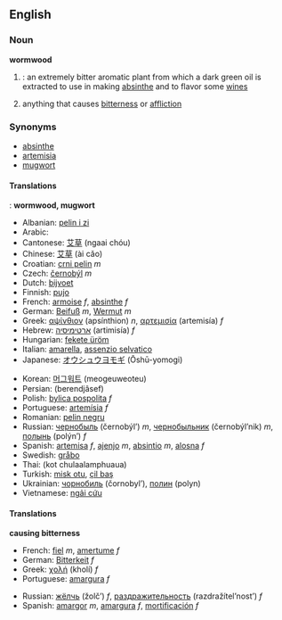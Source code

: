 ==English==
===Noun===
'''wormwood'''

#{{botany}}: an extremely bitter aromatic plant from which a dark green oil is extracted to use in making [[absinthe]] and to flavor some [[wine]]s
#anything that causes [[bitterness]] or [[affliction]]

===Synonyms===
*[[absinthe]]
*[[artemisia]]
*[[mugwort]]

====Translations====
{{botany}}: '''wormwood, mugwort'''
{{top}}
*Albanian: [[pelin i zi]]
*Arabic: {{ARchar|[[حبق الراعي|حَبَق الرّاعِي]]}} {{IPAchar|(ħábaq ar-ráːʕi)}}
*Cantonese: [[艾草]] (ngaai chóu)
*Chinese: [[艾草]] (ài cǎo)
*Croatian: [[crni pelin]] ''m''
*Czech: [[černobýl]] ''m''
*Dutch: [[bijvoet]]
*Finnish: [[pujo]]
*French: [[armoise]] ''f'', [[absinthe]] ''f''
*German: [[Beifuß]] ''m'', [[Wermut]] ''m''
*Greek: [[αψίνθιον]] (apsínthion) ''n'', [[αρτεμισία]] (artemisía) ''f''
*Hebrew: [[ארטימיסיה]] (artimisía) ''f''
*Hungarian: [[fekete üröm]]
*Italian: [[amarella]], [[assenzio selvatico]]
*Japanese: [[オウシュウヨモギ]] (Ōshū-yomogi)
{{mid}}
*Korean: [[머그워트]] (meogeuweoteu)
*Persian: {{FAchar|[[برنجاسف]]}} (berendjâsef)
*Polish: [[bylica pospolita]] ''f''
*Portuguese: [[artemísia]] ''f''
*Romanian: [[pelin negru]]
*Russian: [[чернобыль]] (černobýl’) ''m'', [[чернобыльник]] (černobýl’nik) ''m'', [[полынь]] (polýn’) ''f''
*Spanish: [[artemisa]] ''f'', [[ajenjo]] ''m'', [[absintio]] ''m'', [[alosna]] ''f''
*Swedish: [[gråbo]]
*Thai: {{THchar|[[โกฏจุฬาลำพา]]}} (kot chulaalamphuaua)
*Turkish: [[misk otu]], [[çil baş]]
*Ukrainian: [[чорнобиль]] (čornobyl’), [[полин]] (polyn)
*Vietnamese: [[ngải cứu]]
{{bottom}}

====Translations====
'''causing bitterness'''
{{top}}
*French: [[fiel]] ''m'', [[amertume]] ''f''
*German: [[Bitterkeit]] ''f''
*Greek: [[χολή]] (kholí) ''f''
*Portuguese: [[amargura]] ''f''
{{mid}}
*Russian: [[жёлчь]] (žolč’) ''f'', [[раздражительность]] (razdražítel’nost’) ''f''
*Spanish: [[amargor]] ''m'', [[amargura]] ''f'', [[mortificación]] ''f''
{{bottom}}